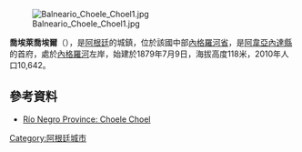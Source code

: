 [[Image:Balneario_Choele_Choel1.jpg|right]]

'''喬埃萊喬埃爾'''（{{lang-es|Choele Choel}}），是[[阿根廷|阿根廷]]的城鎮，位於該國中部[[內格羅河省_(阿根廷)|內格羅河省]]，是[[阿韋亞內達縣_(內格羅河省)|阿韋亞內達縣]]的首府，處於[[內格羅河_(阿根廷)|內格羅河]]左岸，始建於1879年7月9日，海拔高度118米，2010年人口10,642。

{{coord|39|16|S|65|41|W|region:AR_type:city|display=title}}

==參考資料==
*[https://web.archive.org/web/20091208095050/http://www.gobierno.rionegro.gov.ar/municipios/pag_muni.php Río Negro Province: Choele Choel {{es icon}}]

{{Argentina-geo-stub}}
[[Category:阿根廷城市|Category:阿根廷城市]]